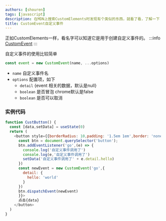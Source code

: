 ```yaml
---
authors: [shouren]
tags: [javascript]
description: 在MDN上搜索CustomElements时发现有个类似的东西，就看了看，了解一下
title: CustomEvent自定义事件
---
```


正如CustomElements一样，看名字可以知道它是用于创建自定义事件的。
:::info
[CustomEvent](https://developer.mozilla.org/zh-CN/docs/Web/API/CustomEvent/CustomEvent)
:::

自定义事件的使用比较简单

```javascript
const event = new CustomEvent(name, ...options)
```

* `name` 自定义事件名
* `options` 配置项，如下
  - `detail` {event 相关的数据，默认是null}
  - `boolean` 是否冒泡 chrome默认是false
  - `boolean` 是否可以取消
<!--truncate-->


### 实例代码

```javascript live
function CustButton() {
  const [data,setData] = useState(0)
  return (
    <button style={{borderRadius: 10,padding: '1.5em 1em',border: 'none',backgroundColor: 'rgba(53,120,229,.5)',color: '#fff'}} onClick={() => {
      const btn = document.querySelector('button');
      btn.addEventListener('go',(e) => {
        console.log('自定义事件调用了')
        console.log(e,'自定义事件调用了')
        setData('自定义事件调用了' + e.detail.hello)
      })
      const newEvent = new CustomEvent('go',{
        detail: {
          hello: 'world'
        }
      })
      btn.dispatchEvent(newEvent)
      }}>
      点击{data}
    </button>
  )
}

```







